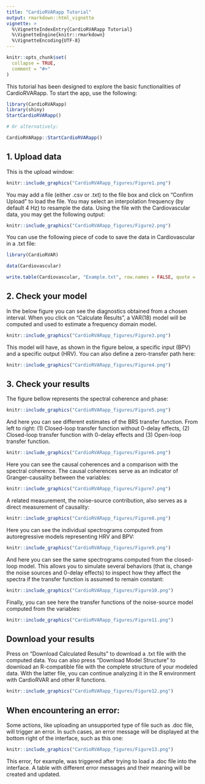 ```yaml
---
title: "CardioRVARapp Tutorial"
output: rmarkdown::html_vignette
vignette: >
  %\VignetteIndexEntry{CardioRVARapp Tutorial}
  %\VignetteEngine{knitr::rmarkdown}
  %\VignetteEncoding{UTF-8}
---
```


```r
knitr::opts_chunk$set(
  collapse = TRUE,
  comment = "#>"
)
```
This tutorial has been designed to explore the basic functionalities of CardioRVARapp.
To start the app, use the following:


```r
library(CardioRVARapp)
library(shiny)
StartCardioRVARapp()

# Or alternatively:

CardioRVARapp::StartCardioRVARapp()
```

## 1. Upload data


This is the upload window:

```r
knitr::include_graphics("CardioRVARapp_figures/Figure1.png")
```

You may add a file (either .csv or .txt) to the file box and click on "Confirm Upload" to load the file.
You may select an interpolation frequency (by default 4 Hz) to resample the data. Using the file
with the Cardiovascular data, you may get the following output:

```r
knitr::include_graphics("CardioRVARapp_figures/Figure2.png")
```


You can use the following piece of code to save the data in Cardiovascular in a .txt file:

```r
library(CardioRVAR)

data(Cardiovascular)

write.table(Cardiovascular, "Example.txt", row.names = FALSE, quote =   FALSE)
```


## 2. Check your model

In the below figure you can see the diagnostics obtained from a chosen interval. When you click on 
"Calculate Results", a VAR(18) model will be computed and used to estimate a frequency domain model.

```r
knitr::include_graphics("CardioRVARapp_figures/Figure3.png")
```

This model will have, as shown in the figure below, a specific input (BPV) and a specific output (HRV).
You can also define a zero-transfer path here:

```r
knitr::include_graphics("CardioRVARapp_figures/Figure4.png")
```

## 3. Check your results

The figure bellow represents the spectral coherence and phase:

```r
knitr::include_graphics("CardioRVARapp_figures/Figure5.png")
```


And here you can see different estimates of the BRS transfer function. From left to right: (1) Closed-loop
transfer function without 0-delay effects, (2) Closed-loop transfer function with 0-delay effects and (3)
Open-loop transfer function.

```r
knitr::include_graphics("CardioRVARapp_figures/Figure6.png")
```


Here you can see the causal coherences and a comparison with the spectral coherence. The causal coherences
serve as an indicator of Granger-causality between the variables:

```r
knitr::include_graphics("CardioRVARapp_figures/Figure7.png")
```

A related measurement, the noise-source contribution, also serves as a direct measurement of causality:


```r
knitr::include_graphics("CardioRVARapp_figures/Figure8.png")
```

Here you can see the individual spectrograms computed from autoregressive models representing HRV and BPV:


```r
knitr::include_graphics("CardioRVARapp_figures/Figure9.png")
```


And here you can see the same spectrograms computed from the closed-loop model. This allows you to simulate
several behaviors (that is, change the noise sources and 0-delay effects) to inspect how they affect the 
spectra if the transfer function is assumed to remain constant:


```r
knitr::include_graphics("CardioRVARapp_figures/Figure10.png")
```


Finally, you can see here the transfer functions of the noise-source model computed from the variables:
```r
knitr::include_graphics("CardioRVARapp_figures/Figure11.png")
```

## Download your results

Press on "Download Calculated Results" to download a .txt file with the computed data. You can also press
"Download Model Structure" to download an R-compatible file with the complete structure of your modeled 
data. With the latter file, you can continue analyzing it in the R environment with CardioRVAR and other
R functions.

```r
knitr::include_graphics("CardioRVARapp_figures/Figure12.png")
```




## When encountering an error:

Some actions, like uploading an unsupported type of file such as .doc file, will trigger an error. In such cases, an error message will be displayed at the bottom right of the interface, such as this one:

```r
knitr::include_graphics("CardioRVARapp_figures/Figure13.png")
```

This error, for example, was triggered after trying to load a .doc file into the interface. A table with different error messages and their meaning will be created and updated.


